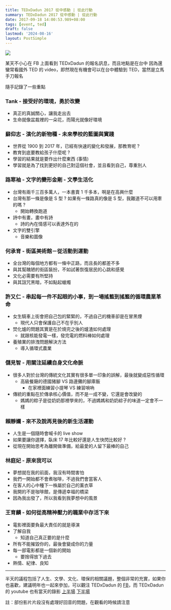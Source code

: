 ```yaml
---
title: TEDxDadun 2017 從中感動 | 從此行動
summary: TEDxDadun 2017 從中感動 | 從此行動
date: 2017-09-18 14:00:53.989+08:00
tags: [event, ted]
draft: false
lastmod: '2024-08-16'
layout: PostSimple
---
```


![](/static/images/404.webp)

某天不小心在 FB 上面看到 TEDxDadun 的報名訊息，而且地點是在台中
因為還蠻常看國外 TED 的 video，即然現在有機會可以在台中體驗到 TED，當然是立馬手刀報名

隨手記錄了一些重點

### Tank - 接受好的環境，勇於改變

- 真正的真誠關心，讓我走出去
- 生命就像盆裁裡的一朵花，而陽光就像好環境

### 蘇仰志 - 演化的新物種 - 未來學校的藍圖與實踐

- 世界從 1900 到 2017 年，已經有快速的變化和發展，那教育呢 ?
- 教育到底要教給孩子什麼呢 ?
- 學習的結果就是要作出什麼東西 (事情)
- 學習就是為了找到更好的自己對這個社會，並且看到自己，尊重別人

### 路寒袖 - 文字的變形金剛 - 文學生活化

- 台灣有兩千三百多萬人，一本書賣 1 千多本，啊是在高興什麼
- 台灣有那一條是像是 S 型 ? 如果有一條路真的像是 S 型，我難道不可以用牽的嗎 ?
  - 開始轉換跑道
- 詩中有畫，畫中有詩
  - 詩的內在情感可以表達外在的
- 文字的雙引擎
  - 音樂和圖像

### 何承育 - 街區美術館－從活動到運動

- 全台灣的每個地方都有一條中正路，而且長的都差不多
- 與其幫醜陋的街區裝扮，不如試著恢復居民的心跳和感覺
- 文化必需要有所堅持
- 與其詛咒黑暗，不如點起蠟燭

### 許又仁 - 串起每一件不起眼的小事，到一場搖籃到搖籃的循環農業革命

- 女生騎車上街會把自己包的緊緊的，不過自己的機車卻是在冒黑煙
  - 現代人只會保護自己不在乎別人
- 焚化爐的問題其實是在於燒完之後的爐渣如何處理
  - 就跟核能發電一樣，發完電的燃料棒如何處理
- 養殖業的排洩問題解決方法
  - 導入循環式農業

### 儲見智 - 用關注延續自身文化命脈

- 很多人對於台灣的傳統文化其實有很多單一印象的誤解，最後就變成惡性循環
  - 高級餐廰的德國猪腳 VS 路邊攤的腳庫飯
    - 在家裡面練習小提琴 VS 練習嗩吶
- 傳統的重點在於傳承核心價值，而不是一成不變，它還是會改變的
  - 媽媽的粽子是從奶奶那裡學來的，不過媽媽和奶奶綜子的味道一定會不一樣

### 賴靜孄 - 來不及說再見後的新生活運動

- 人生是一個隨時會喊卡的 live show
- 如果要讓你選擇，臥床 17 年比較好還是人生快閃比較好 ?
- 從現在開始思考為離開做準備，給最愛的人留下最棒的自己

### 林庭妃 - 原來我可以

- 夢想就在我的前面，我沒有時間害怕
- 我們一開始都不會煮咖啡，不過我們會當客人
- 在客人的心中種下一株屬於自己的薰衣草
- 我開的不是咖啡館，是傳遞幸福的橋梁
- 因為我出發了，所以我看到我夢想中的風景

### 王育麟 - 如何從高精神壓力的職業中存活下來

- 電影裡面要負最大責任的就是導演
- 了解自我
  - 知道自己真正要的是什麼
- 所有不能摧毀你的，最後會變成你的力量
- 每一部電影都是一個新的開始
  - 要捨得放下過去
- 熱情、紀律、良知

---

半天的議程包括了人生、文學、文化、環保的相關議題，整個非常的充實，如果你也喜歡，建議明年也一起來參加，可以觀注 TEDxDadun 的 [FB](https://www.facebook.com/TEDxDadun)，而 TEDxDadun 的 youtube 也有當天的錄影 [上半場](https://youtu.be/Efu9HJl7Bbs?t=2505) [下半場](https://www.youtube.com/watch?v=6bSwEQN0BsE)

註：部份影片片段沒有處理好回音的問題，在觀看的時候請注意
